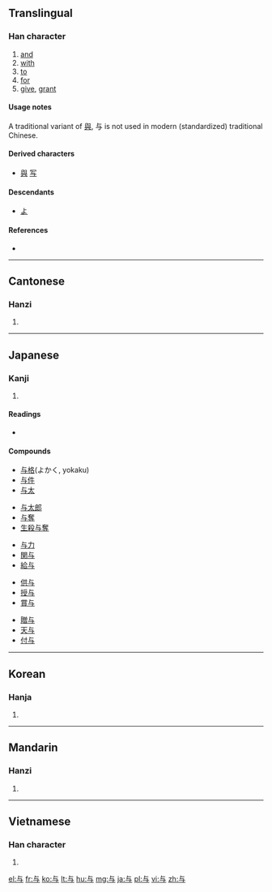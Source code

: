 ==Translingual==
{{Hani-forms|与|[[與]]}}

===Han character===
{{Han char|rn=1|rad=一|as=03|sn=4|four=2140<sub>7</sub>|canj=卜尸一 (YSM)}}

# [[and]]
# [[with]]
# [[to]]
# [[for]]
# [[give]], [[grant]]

====Usage notes====
A traditional variant of [[與]], 与 is not used in modern (standardized) traditional Chinese.

====Derived characters====
* [[與]] [[写]]

====Descendants====
* [[よ]]

====References====
* {{Han ref|kx=0077.010|dkj=00020|dj=0154.010|hdz=10005.030|uh=4E0E|ud=19982|bh=C94F|bd=51535}}

----

==Cantonese==

===Hanzi===
{{yue-hanzi|jyut=jyu5|y=yu4, yu5 yu6|tra=與}}

# {{defn|lang=yue|sort=一03}}

----

==Japanese==

===Kanji===
{{ja-kanji|grade=c|rs=一03}}

# {{defn|lang=ja|sort=一03}}

====Readings====
* {{ja-readings|on=[[よ]] (yo)|kun=[[あたえる]] (ataeru), [[くみする]] (kumisuru), [[ともに]] (tomoni), [[あづかる]] (azukaru) }}

====Compounds====
{{top5}}
* [[与格]](よかく, yokaku)
* [[与件]]
* [[与太]]
{{mid5}}
* [[与太郎]]
* [[与奪]]
* [[生殺与奪]]
{{mid5}}
* [[与力]]
* [[関与]]
* [[給与]]
{{mid5}}
* [[供与]]
* [[授与]]
* [[賞与]]
{{mid5}}
* [[贈与]]
* [[天与]]
* [[付与]]
{{bottom}}

----

==Korean==

===Hanja===
{{ko-hanja|hangeul=[[여]]|rv=yeo|mr=yŏ}}

# {{defn|lang=ko|sort=一03}}

----

==Mandarin==

===Hanzi===
{{cmn-hanzi|tra=與|pin=[[yú]] ([[yu2]]), [[yǔ]] ([[yu3]]), [[yù]] ([[yu4]])|wg=yü<sup>2</sup>, yü<sup>3</sup>, yü<sup>4</sup>}}

# {{defn|lang=cmn|sort=一03}}

----

==Vietnamese==

===Han character===
{{vi-hantu|[[dữ]], [[dự]], [[đử]]|rs=一03}}

# {{defn|lang=vi|sort=一03}}

[[el:与]]
[[fr:与]]
[[ko:与]]
[[lt:与]]
[[hu:与]]
[[mg:与]]
[[ja:与]]
[[pl:与]]
[[vi:与]]
[[zh:与]]